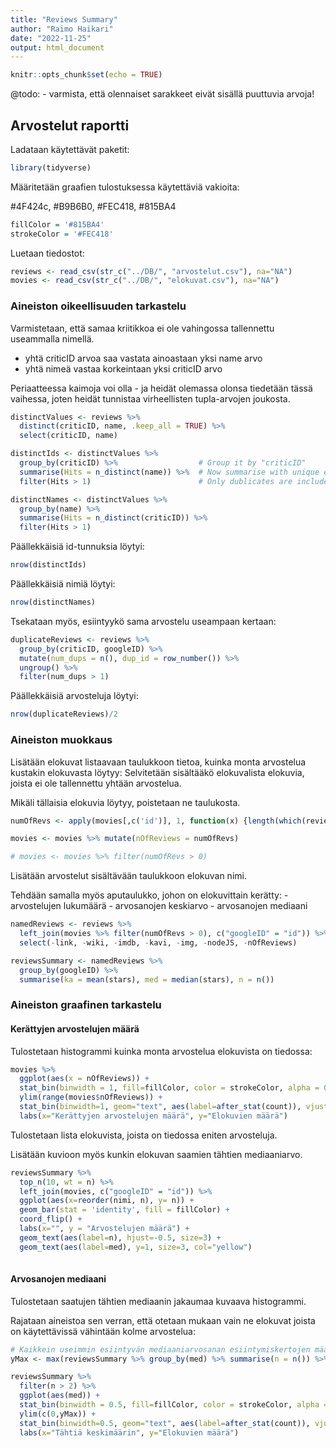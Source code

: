 ```yaml
---
title: "Reviews Summary"
author: "Raimo Haikari"
date: "2022-11-25"
output: html_document
---
```


```r
knitr::opts_chunk$set(echo = TRUE)
```

@todo:
- varmista, että olennaiset sarakkeet eivät sisällä puuttuvia arvoja!

## Arvostelut raportti

Ladataan käytettävät paketit:

```r
library(tidyverse)
```

Määritetään graafien tulostuksessa käytettäviä vakioita:

#4F424c, #B9B6B0, #FEC418, #815BA4

```r
fillColor = '#815BA4'
strokeColor = '#FEC418'
```


Luetaan tiedostot:

```r
reviews <- read_csv(str_c("../DB/", "arvostelut.csv"), na="NA")
movies <- read_csv(str_c("../DB/", "elokuvat.csv"), na="NA")
```

### Aineiston oikeellisuuden tarkastelu

Varmistetaan, että samaa kriitikkoa ei ole vahingossa tallennettu useammalla nimellä.

- yhtä criticID arvoa saa vastata ainoastaan yksi name arvo
- yhtä nimeä vastaa korkeintaan yksi criticID arvo

Periaatteessa kaimoja voi olla - ja heidät olemassa olonsa tiedetään tässä vaihessa, joten heidät tunnistaa virheellisten tupla-arvojen joukosta.


```r
distinctValues <- reviews %>% 
  distinct(criticID, name, .keep_all = TRUE) %>%
  select(criticID, name)

distinctIds <- distinctValues %>%
  group_by(criticID) %>%                  # Group it by "criticID"
  summarise(Hits = n_distinct(name)) %>%  # Now summarise with unique elements per group
  filter(Hits > 1)                        # Only dublicates are included

distinctNames <- distinctValues %>%
  group_by(name) %>%                    
  summarise(Hits = n_distinct(criticID)) %>%  
  filter(Hits > 1)

```

Päällekkäisiä id-tunnuksia löytyi: 

```r
nrow(distinctIds)
```
Päällekkäisiä nimiä löytyi:

```r
nrow(distinctNames)
```
Tsekataan myös, esiintyykö sama arvostelu useampaan kertaan:

```r
duplicateReviews <- reviews %>%
  group_by(criticID, googleID) %>%
  mutate(num_dups = n(), dup_id = row_number()) %>%
  ungroup() %>%
  filter(num_dups > 1)
```

Päällekkäisiä arvosteluja löytyi:

```r
nrow(duplicateReviews)/2
```

### Aineiston muokkaus

Lisätään elokuvat listaavaan taulukkoon tietoa, kuinka monta arvostelua kustakin elokuvasta löytyy:
Selvitetään sisältääkö elokuvalista elokuvia, joista ei ole tallennettu yhtään arvostelua.

Mikäli tällaisia elokuvia löytyy, poistetaan ne taulukosta.

```r
numOfRevs <- apply(movies[,c('id')], 1, function(x) {length(which(reviews$googleID == x))})

movies <- movies %>% mutate(nOfReviews = numOfRevs)

# movies <- movies %>% filter(numOfRevs > 0)
```

Lisätään arvostelut sisältävään taulukkoon elokuvan nimi.

Tehdään samalla myös aputaulukko, johon on elokuvittain kerätty:
- arvostelujen lukumäärä
- arvosanojen keskiarvo
- arvosanojen mediaani

```r
namedReviews <- reviews %>%
  left_join(movies %>% filter(numOfRevs > 0), c("googleID" = "id")) %>%
  select(-link, -wiki, -imdb, -kavi, -img, -nodeJS, -nOfReviews)

reviewsSummary <- namedReviews %>%
  group_by(googleID) %>%
  summarise(ka = mean(stars), med = median(stars), n = n()) 

```

### Aineiston graafinen tarkastelu

#### Kerättyjen arvostelujen määrä

Tulostetaan histogrammi kuinka monta arvostelua elokuvista on tiedossa:

```r
movies %>%
  ggplot(aes(x = nOfReviews)) +
  stat_bin(binwidth = 1, fill=fillColor, color = strokeColor, alpha = 0.9) +
  ylim(range(movies$nOfReviews)) +
  stat_bin(binwidth=1, geom="text", aes(label=after_stat(count)), vjust=-1) +
  labs(x="Kerättyjen arvostelujen määrä", y="Elokuvien määrä")
```


Tulostetaan lista elokuvista, joista on tiedossa eniten arvosteluja.

Lisätään kuvioon myös kunkin elokuvan saamien tähtien mediaaniarvo.


```r
reviewsSummary %>%
  top_n(10, wt = n) %>%
  left_join(movies, c("googleID" = "id")) %>%
  ggplot(aes(x=reorder(nimi, n), y= n)) +
  geom_bar(stat = 'identity', fill = fillColor) +
  coord_flip() +
  labs(x="", y = "Arvostelujen määrä") +
  geom_text(aes(label=n), hjust=-0.5, size=3) +
  geom_text(aes(label=med), y=1, size=3, col="yellow")
  
```

#### Arvosanojen mediaani

Tulostetaan saatujen tähtien mediaanin jakaumaa kuvaava histogrammi.

Rajataan aineistoa sen verran, että otetaan mukaan vain ne elokuvat joista on käytettävissä vähintään kolme arvostelua:

```r
# Kaikkein useimmin esiintyvän mediaaniarvosanan esiintymiskertojen määrä
yMax <- max(reviewsSummary %>% group_by(med) %>% summarise(n = n()) %>% select(n))

reviewsSummary %>%
  filter(n > 2) %>%
  ggplot(aes(med)) +
  stat_bin(binwidth = 0.5, fill=fillColor, color = strokeColor, alpha = 0.9) +
  ylim(c(0,yMax)) +
  stat_bin(binwidth=0.5, geom="text", aes(label=after_stat(count)), vjust=-1) +
  labs(x="Tähtiä keskimäärin", y="Elokuvien määrä")
```

